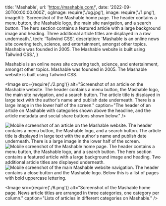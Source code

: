  title: 'Mashable',
  url: 'https://mashable.com/',
  date: '2022-09-30T00:00:00.000Z',
  ogImage: require('./og.jpg'),
  image: require('./1.png'),
  imageAlt: 'Screenshot of the Mashable home page. The header contains a menu button, the Mashable logo, the main site navigation, and a search button. The hero section contains a featured article with a large background image and heading. Three additional article titles are displayed in a row underneath.',
  tech: 'Tailwind CSS',
  description: 'Mashable is an online news site covering tech, science, and entertainment, amongst other topics. Mashable was founded in 2005. The Mashable website is built using Tailwind CSS.',
}

<Intro title="Technology and entertainment news for millions of monthly visitors.">

Mashable is an online news site covering tech, science, and entertainment, amongst other topics. Mashable was founded in 2005. The Mashable website is built using Tailwind CSS.

</Intro>

<Image src={require('./2.png')} alt="Screenshot of an article on the Mashable website. The header contains a menu button, the Mashable logo, the main site navigation, and a search button. The article title is displayed in large text with the author's name and publish date underneath. There is a large image in the lower half of the screen." caption="The header of an article on Mashable with categories shown above the headline, and the article metadata and social share buttons shown below." />

<Mobile caption="The Mashable reading experience on mobile devices, including what the site menu looks like.">
  <Image src={require('./3.png')} alt="Mobile screenshot of an article on the Mashable website. The header contains a menu button, the Mashable logo, and a search button. The article title is displayed in large text with the author's name and publish date underneath. There is a large image in the lower half of the screen." />
  <Image src={require('./4.png')} alt="Mobile screenshot of the Mashable home page. The header contains a menu button, the Mashable logo, and a search button. The hero section contains a featured article with a large background image and heading. Two additional article titles are displayed underneath." />
  <Image src={require('./5.png')} alt="Mobile screenshot of the main Mashable website navigation. The header contains a close button and the Mashable logo. Below this is a list of pages with bold uppercase lettering." />
</Mobile>

<Image src={require('./6.png')} alt="Screenshot of the Mashable home page. News article titles are arranged in three categories, one category per column." caption="Lists of articles in different categories on Mashable." />
